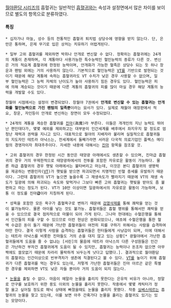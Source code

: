 [[월야환담 시리즈]]의 흡혈귀는 일반적인 [[흡혈귀]]와는 속성과 설정면에서 많은 차이를 보이므로 별도의 항목으로 분류하였다.

==== 특징 ====
 * 십자가나 마늘, 성수 등의 전통적인 흡혈귀 퇴치법 상당수에 영향을 받지 않는다. 단, 은만은 통하며, 은제 무기로 입은 상처는 치유하기 어렵게된다.

 * 일부 고위 흡혈귀를 제외하면 박쥐나 안개로 변신할 수 없다. 정확히는 흡혈귀에는 24개의 계통이 존재하며, 각 계통마다 사용가능한 특수능력인 혈인능력의 종류가 다른 것. 변신은 거의 적요계 흡혈귀에 한정된 능력이며, 안개화가 가능한 혈족은 상당수 되는 듯 하나 창운과 팬텀 외에는 거의 사용하지 않는다. 기본적으로 혈인능력은 [[VT]]를 기반으로 발현되는 것이기 때문에 해당 계통에 속하는 흡혈귀라도 VT 수치가 낮은 경우 사용할 수 없으며, 일부 혈인능력은 그 능력 자체의 난이도가 높아 사용하기 힘든 경우도 있다. 혈인능력은 피에 의해 계승되는 것이기 때문에 다른 계통의 흡혈귀의 피를 많이 마실 경우 해당 계통의 능력을 개발할 수도 있다.

 창월야 시점에서는 설정이 변경되었다. 창월야 7권에서 '''안개로 변신할 수 있는 흡혈귀는 안개화를 혈인능력으로 가진 팬텀의 일족뿐'''이라는 묘사가 있다. 실제로 채월야 애장판에서 적요, 창운, 자인등이 안개로 변신하는 장면이 모두 수정되었다.

 * 24개의 계통을 계승한 흡혈귀를 [[진마]](眞魔)라 부른다. 이들은 개개인의 지닌 능력도 뛰어난 편인데다가, 몇몇 예외를 제외하고는 대부분이 인간세계를 배후에서 좌지우지 할 정도로 엄청난 재력과 권력을 지니고 있다. 대표적으로 월야의 지배자라 불리며 실질적으로 흡혈귀들의 지도자인 테트라 아낙스는, 전세계에서 둘째가라면 서러운 다국적 의료기업인 플렉스 메디컬의 경영자이자 최대주주이다. 자세한 내용에 대해서는 [[진마]] 항목을 참조할 것.

 * 고위 흡혈귀의 경우 한정된 시간 동안은 태양광 아래에서도 생존할 수 있으며, 진마급 흡혈귀의 경우 거의 무제한적으로 태양광하에서의 전투를 포함한 자유로운 활동이 가능하다. 물론 하급 흡혈귀의 경우 햇빛 아래에서는 불타버리고 마는데, 이것은 본디 흡혈귀의 생명력을 제공하는 변환인자([[VT]])가 햇빛을 받으면 파괴되면서 치명적인 빈혈 증세를 유발하기 때문이다. 그런데 흡혈귀의 VT가 높으면 높을수록 그 재생속도가 빨라지기 때문에 VT의 재생 속도가 일광에 의해 파괴되는 속도와 맞먹거나 그보다 빠른 고위 흡혈귀는 햇빛을 받아도 좀 불편하고 마는 정도가 된다. VT가 10만 이상이면 일광하에서의 자유로운 활동이 가능하며, 보통 이 정도를 진마'''급'''이라 지칭하게 된다.

 * 성욕을 포함한 모든 욕구가 흡혈욕구로 변하기 때문에 [[검열삭제]]를 통해 쾌락을 얻는 것이 불가능하다. 물론 아이를 낳는 것도 불가능. 흡혈귀들은 흡혈 행위를 통해서만 쾌락을 얻을 수 있으므로 결국 점차적으로 마물이 되어 가게 된다. 그나마 현대에는 수혈은행을 통해서 인간들의 피를 구할 수 있으므로 이런 현상은 완화되었으나, 애초에 수혈은행을 통한 혈액 수급은 돈이 들기 때문에 가난한 흡혈귀들이 여전히 피를 구하기 위해서는 사람을 습격하여야만 한다. 결국 이렇게 사람을 습격하는 흡혈귀들은 헌터들에게 사냥감이 되며, 이에 대해서는 테트라 아낙스를 비롯한 진마들도 거의 손을 대지 않고 있는 상황[* 광월야에서 가난한 흡혈귀들에게 도움을 줄 수 없냐는 [서린]의 물음에 테트라 아낙스의 다른 구성원들은 인간은 가난하건 부자건 흡혈귀에게 도움이 될 수 있지만, 흡혈귀는 능력이나 돈조차 없으면 아무짝에도 쓸모없기 때문에 차라리 몰락하게 놔두는게 낫다고 답했다.]. 결과적으로 월야환담의 흡혈귀는 인간이상으로 빈부격차가 생존에 직결된다고 볼 수 있다. [[VT]]를 높이기 위해 흡혈귀가 다른 흡혈귀를 먹는 경우도 있는데, 저렇게 가난한 흡혈귀들은 진마 아르곤 같은 특별한 경우를 제외하면 VT도 낮은 자들 뿐이라 거의 도움이 되지 않는다.

 * [[눈물]]을 흘릴 수 없다. 마음이 메말라 눈물을 흘리지 못한다는 은유적 비유가 아니라, 정말로 안구를 보호하기 위한 용도 이외의 눈물을 흘리지 못한다. 작중에서 몇몇 캐릭터가 정말 울고 싶어질 정도로 패닉 상태에 빠졌을때도 눈물을 흘리지 못했다. 작중 [[실베스테르]]는 흡혈귀의 눈물을 찾고 있는데, 이를 보면 아주 간혹가다 눈물을 흘리는 흡혈귀도 있기는 있는 모양이다. 
